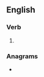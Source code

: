 ==English==

===Verb===
{{head|en|verb form}}

# {{en-past of|misdeal}}

===Anagrams===
* {{anagrams|en|Milstead|madliest|medalist}}